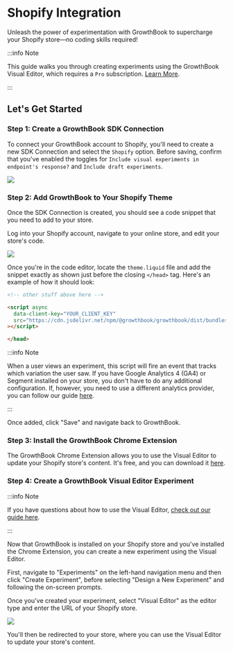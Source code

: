 # Shopify Integration

Unleash the power of experimentation with GrowthBook to supercharge your Shopify store—no coding skills required!

:::info Note

This guide walks you through creating experiments using the GrowthBook Visual Editor, which requires a `Pro` subscription. [Learn More](https://www.growthbook.io/pricing).

:::

## Let's Get Started

### Step 1: Create a GrowthBook SDK Connection

To connect your GrowthBook account to Shopify, you'll need to create a new SDK Connection and select the `Shopify` option. Before saving, confirm that you've enabled the toggles for `Include visual experiments in endpoint's response?` and `Include draft experiments`.

![](../../static/images/integrations/shopify/shopify-sdk-connection.png)

### Step 2: Add GrowthBook to Your Shopify Theme

Once the SDK Connection is created, you should see a code snippet that you need to add to your store.

Log into your Shopify account, navigate to your online store, and edit your store's code.

![](../../static/images/integrations/shopify/growthbook-shopify-edit-code.png)

Once you're in the code editor, locate the `theme.liquid` file and add the snippet exactly as shown just before the closing `</head>` tag. Here's an example of how it should look:

```html
<!-- other stuff above here -->

<script async
  data-client-key="YOUR_CLIENT_KEY"
  src="https://cdn.jsdelivr.net/npm/@growthbook/growthbook/dist/bundles/auto.min.js"
></script>

</head>
```

:::info Note

When a user views an experiment, this script will fire an event that tracks which variation the user saw. If you have Google Analytics 4 (GA4) or Segment installed on your store, you don't have to do any additional configuration. If, however, you need to use a different analytics provider, you can follow our guide [here](https://docs.growthbook.io/app/visual#option-2-pre-built-script-tag-best-for-shopify-webflow).

:::

Once added, click "Save" and navigate back to GrowthBook.

### Step 3: Install the GrowthBook Chrome Extension

The GrowthBook Chrome Extension allows you to use the Visual Editor to update your Shopify store's content. It's free, and you can download it [here](https://chromewebstore.google.com/detail/growthbook-devtools/opemhndcehfgipokneipaafbglcecjia).

### Step 4: Create a GrowthBook Visual Editor Experiment

:::info Note

If you have questions about how to use the Visual Editor, [check out our guide here](https://docs.growthbook.io/app/visual).

:::

Now that GrowthBook is installed on your Shopify store and you've installed the Chrome Extension, you can create a new experiment using the Visual Editor.

First, navigate to "Experiments" on the left-hand navigation menu and then click "Create Experiment", before selecting "Design a New Experiment" and following the on-screen prompts.

Once you've created your experiment, select "Visual Editor" as the editor type and enter the URL of your Shopify store.

![](../../static/images/integrations/shopify/growthbook-shopify-open-visual-editor.png)

You'll then be redirected to your store, where you can use the Visual Editor to update your store's content.
